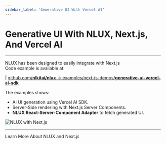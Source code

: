 ```yaml
---
sidebar_label: 'Generative UI With Vercel AI'
---
```



# Generative UI With NLUX, Next.js, And Vercel AI
---

NLUX has been designed to easily integrate with Next.js<br />
Code example is available at:

| [github.com/**nlkitai/nlux** -> examples/next-js-demos/**generative-ui-vercel-ai-sdk**](https://github.com/nlkitai/nlux/tree/latest/examples/next-js-demos/generative-ui-vercel-ai-sdk)

The examples shows:

* AI UI generation using Vercel AI SDK.
* Server-Side rendering with Next.js Server Components.
* **NLUX React-Server-Component Adapter** to fetch generated UI.

![NLUX with Next.js](/images/screens/nlux-next.png)

---

<Link className="learn-more-link button button--secondary" to="/learn/get-started/vercel-ai">Learn More About NLUX and Next.js</Link>
